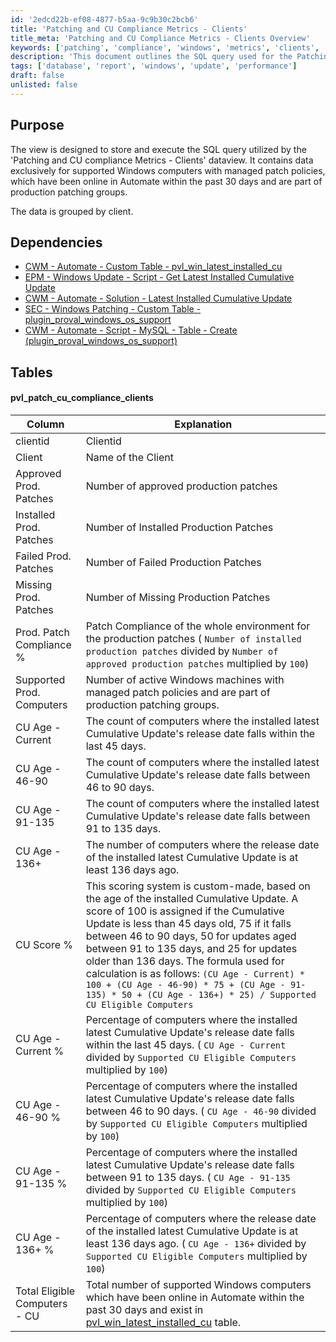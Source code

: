 ```yaml
---
id: '2edcd22b-ef08-4877-b5aa-9c9b30c2bcb6'
title: 'Patching and CU Compliance Metrics - Clients'
title_meta: 'Patching and CU Compliance Metrics - Clients Overview'
keywords: ['patching', 'compliance', 'windows', 'metrics', 'clients', 'cumulative', 'update']
description: 'This document outlines the SQL query used for the Patching and CU compliance metrics dataview, focusing on supported Windows computers with managed patch policies. It details the data structure, dependencies, and compliance metrics relevant to production patching groups, providing insights into patching status and cumulative updates across clients.'
tags: ['database', 'report', 'windows', 'update', 'performance']
draft: false
unlisted: false
---
```

## Purpose

The view is designed to store and execute the SQL query utilized by the 'Patching and CU compliance Metrics - Clients' dataview. It contains data exclusively for supported Windows computers with managed patch policies, which have been online in Automate within the past 30 days and are part of production patching groups.

The data is grouped by client.

## Dependencies

- [CWM - Automate - Custom Table - pvl_win_latest_installed_cu](https://proval.itglue.com/DOC-5078775-12929648)
- [EPM - Windows Update - Script - Get Latest Installed Cumulative Update](https://proval.itglue.com/DOC-5078775-12849478)
- [CWM - Automate - Solution - Latest Installed Cumulative Update](https://proval.itglue.com/DOC-5078775-12850104)
- [SEC - Windows Patching - Custom Table - plugin_proval_windows_os_support](https://proval.itglue.com/DOC-5078775-7780690)
- [CWM - Automate - Script - MySQL - Table - Create (plugin_proval_windows_os_support)](https://proval.itglue.com/DOC-5078775-11564131)

## Tables

#### pvl_patch_cu_compliance_clients

| Column                         | Explanation                                                                                                                                                                                                 |
|--------------------------------|-------------------------------------------------------------------------------------------------------------------------------------------------------------------------------------------------------------|
| clientid                       | Clientid                                                                                                                                                                                                     |
| Client                         | Name of the Client                                                                                                                                                                                          |
| Approved Prod. Patches         | Number of approved production patches                                                                                                                                                                       |
| Installed Prod. Patches        | Number of Installed Production Patches                                                                                                                                                                      |
| Failed Prod. Patches           | Number of Failed Production Patches                                                                                                                                                                         |
| Missing Prod. Patches          | Number of Missing Production Patches                                                                                                                                                                        |
| Prod. Patch Compliance %       | Patch Compliance of the whole environment for the production patches ( `Number of installed production patches` divided by `Number of approved production patches` multiplied by `100`)                      |
| Supported Prod. Computers      | Number of active Windows machines with managed patch policies and are part of production patching groups.                                                                                                  |
| CU Age - Current               | The count of computers where the installed latest Cumulative Update's release date falls within the last 45 days.                                                                                         |
| CU Age - 46-90                | The count of computers where the installed latest Cumulative Update's release date falls between 46 to 90 days.                                                                                          |
| CU Age - 91-135               | The count of computers where the installed latest Cumulative Update's release date falls between 91 to 135 days.                                                                                         |
| CU Age - 136+                 | The number of computers where the release date of the installed latest Cumulative Update is at least 136 days ago.                                                                                       |
| CU Score %                    | This scoring system is custom-made, based on the age of the installed Cumulative Update. A score of 100 is assigned if the Cumulative Update is less than 45 days old, 75 if it falls between 46 to 90 days, 50 for updates aged between 91 to 135 days, and 25 for updates older than 136 days. The formula used for calculation is as follows:   `(CU Age - Current) * 100 + (CU Age - 46-90) * 75 + (CU Age - 91-135) * 50 + (CU Age - 136+) * 25) / Supported CU Eligible Computers` |
| CU Age - Current %            | Percentage of computers where the installed latest Cumulative Update's release date falls within the last 45 days. ( `CU Age - Current` divided by `Supported CU Eligible Computers` multiplied by `100`) |
| CU Age - 46-90 %              | Percentage of computers where the installed latest Cumulative Update's release date falls between 46 to 90 days. ( `CU Age - 46-90` divided by `Supported CU Eligible Computers` multiplied by `100`)    |
| CU Age - 91-135 %             | Percentage of computers where the installed latest Cumulative Update's release date falls between 91 to 135 days. ( `CU Age - 91-135` divided by `Supported CU Eligible Computers` multiplied by `100`)  |
| CU Age - 136+ %               | Percentage of computers where the release date of the installed latest Cumulative Update is at least 136 days ago. ( `CU Age - 136+` divided by `Supported CU Eligible Computers` multiplied by `100`)  |
| Total Eligible Computers - CU  | Total number of supported Windows computers which have been online in Automate within the past 30 days and exist in [pvl_win_latest_installed_cu](https://proval.itglue.com/DOC-5078775-12929648) table. |











